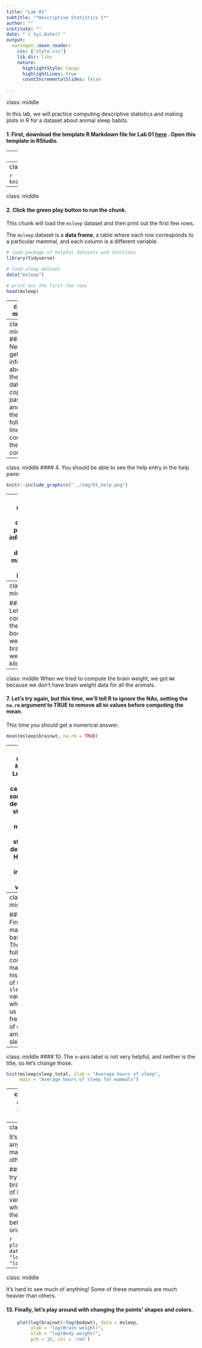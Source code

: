 ```yaml
---
title: "Lab 01"
subtitle: "*Descriptive Statistics I*"
author: ""
institute: ""
date: "`r Sys.Date()`"
output:
  xaringan::moon_reader:
    css: ["style.css"]
    lib_dir: libs
    nature:
      highlightStyle: tango
      highlightLines: true
      countIncrementalSlides: false
 
---     
```

class: middle

In this lab, we will practice computing descriptive statistics and making plots in R for a dataset about animal sleep habits. 

#### 1. First, download the template R Markdown file for Lab 01 <a href= "/post/lab-01/lab_01_template.Rmd"><b>here</b></a> . Open this template in RStudio. 


---
class: middle

    In R Markdown files, you can switch between text and code. This line is text, but below is a code chunk. In your template file, the first code chunk has the name `load_data` and the options `warning = F, message = F`. Within the code chunk, we have lines of code. The lines that start with `#` are **comments**, which R ignores when running the code chunk. You can and should write comments to help you remember what your code does.

---
class: middle, center

```r
    knitr::include_graphics("../img/01_chunk.png")
```
---
class: middle

#### **2. Click the green play button to run the chunk.** 

This chunk will load the `msleep` dataset and then print out the first few rows.

The `msleep` dataset is a **data frame**, a table where each row corresponds to a particular mammal, and each column is a different variable. 



```r
# load package of helpful datasets and functions
library(tidyverse)

# load sleep dataset 
data("msleep")

# print out the first few rows
head(msleep)
```
---
class: middle

After you run the chunk, you should see something like the table below.

```r
knitr::include_graphics("../img/01_head.png")
```
---
class: middle
#### 3. Next, to get more info about the dataset, copy, paste, and run the following line of code in the console.
```r
?msleep
```
---
class: middle
#### 4. You should be able to see the help entry in the help pane:

```r
knitr::include_graphics("../img/01_help.png")
```
---
class: middle
This dataset provides information about different mammals' sleep habits. 

#### 5. First let's calculate the average hours of sleep for all the mammals in our dataset using the following R command.
```r
mean(msleep$sleep_total)
```

The `mean()` function computes the arithmetic mean, `msleep` refers to our data frame, and `$sleep_total` tells R we only the `sleep_total` column.

---
class: middle

#### 6. Let's also compute the mean body weight and brain weight in kilograms:
```r
mean(msleep$bodywt)
mean(msleep$brainwt)
```
---
class: middle
When we tried to compute the brain weight, we got `NA` because we don't have brain weight data for all the animals. 

#### 7. Let's try again, but this time, we'll tell R to ignore the NAs, setting the `na.rm` argument to TRUE to remove all `NA` values before computing the mean. 

This time you should get a numerical answer.
```r
mean(msleep$brainwt, na.rm = TRUE)
```

---
class: middle
#### 8. Let's also try calculating some other descriptive statistics like medians and standard deviations. How can we interpret these values?

```r
median(msleep$sleep_total)
sd(msleep$sleep_total)
```
---
class: middle

#### 9. Finally, let's make some basic plots. The following command makes a histogram of the `sleep_total` variable, which gives us the frequency of different amounts of sleep. 
```r
hist(msleep$sleep_total)
```

---
class: middle
#### 10. The x-axis label is not very helpful, and neither is the title, so let's change those.

```r
hist(msleep$sleep_total, xlab = "Average hours of sleep", 
     main = "Average hours of sleep for mammals")
```

---
class: middle
#### 11. Let's also make a scatter plot to compare brain weight and body weight.

Here, the first argument of the plot function is `brainwt~bodywt`. This is called a **formula** in R. 

In general, formulas in R take the form ````[RESPONSE VARIABLE NAME]~[EXPLANATORY VARIABLE NAME]`, and they come in handy when we have a response varaiable and an explanatory variable. 

The `data = msleep` argument tells `plot` where to find the variables.

```r
plot(brainwt~bodywt, data = msleep,
     ylab = "Brain weight (kg.)",
     xlab = "Body weight (kg.)")
```
---
class: middle

It's hard to see much of anything! Some of these mammals are much heavier than others. 

#### 12. Something we could try is to take the logarithm of brain weight and  the logarithm of body weight, and plot those variables. We'll talk more about when this is appropriate later in the course. Do you think the plot below is "better" than the original plot? Why or why not?

```r
    plot(log(brainwt)~log(bodywt), data = msleep,
         ylab = "log(Brain weight)",
         xlab = "log(Body weight)")
```
---
class: middle

It's hard to see much of anything! Some of these mammals are much heavier than others. 

#### 13. Finally, let's play around with changing the points' shapes and colors.

```r
    plot(log(brainwt)~log(bodywt), data = msleep,
         ylab = "log(Brain weight)",
         xlab = "log(Body weight)",
         pch = 16, col = 'red')
```


